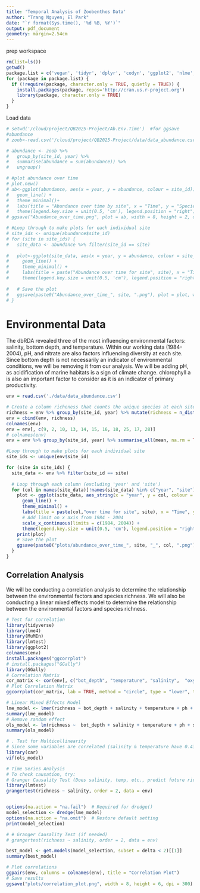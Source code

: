 ```yaml
---
title: 'Temporal Analysis of Zoobenthos Data'
author: "Trang Nguyen; El Park"
date: "`r format(Sys.time(), '%d %B, %Y')`"
output: pdf_document
geometry: margin=2.54cm
---
```



prep workspace
```r
rm(list=ls()) 
getwd()
package.list = c('vegan', 'tidyr', 'dplyr', 'codyn', 'ggplot2', 'nlme', 'forecast', 'emmeans', 'tseries', 'RColorBrewer')
for (package in package.list) {
  if (!require(package, character.only = TRUE, quietly = TRUE)) {
    install.packages(package, repos='http://cran.us.r-project.org')
    library(package, character.only = TRUE)
  }
}

```

Load data

```r
# setwd('/cloud/project/QB2025-Project/Ab.Env.Time')  #for ggsave
#abundance
# zoob<-read.csv('/cloud/project/QB2025-Project/data/data_abundance.csv')

# abundance <- zoob %>%
#   group_by(site_id, year) %>%
#   summarise(abundance = sum(abundance)) %>%
#   ungroup()

# #plot abundance over time
# plot.new()
# ab<-ggplot(abundance, aes(x = year, y = abundance, colour = site_id))+
#   geom_line() + 
#   theme_minimal()+
#   labs(title = "Abundance over time by site", x = "Time", y = "Species Richness", colour = "Site") +
#   theme(legend.key.size = unit(0.5, 'cm'), legend.position = "right")
# ggsave("Abundance_over_time.png", plot = ab, width = 8, height = 2, dpi = 300)

# #Loop through to make plots for each individual site
# site_ids <- unique(abundance$site_id)
# for (site in site_ids) {
#   site_data <- abundance %>% filter(site_id == site)
  
#   plot<-ggplot(site_data, aes(x = year, y = abundance, colour = site_id)) +
#     geom_line() + 
#     theme_minimal() +
#     labs(title = paste("Abundance over time for site", site), x = "Time", y = "Species Richness", colour = "Site") +
#     theme(legend.key.size = unit(0.5, 'cm'), legend.position = "right")
  
#   # Save the plot
#   ggsave(paste0("Abundance_over_time_", site, ".png"), plot = plot, width = 8, height = 2, dpi = 300)
# }

```

# Environmental Data
The dbRDA revealed three of the most influencing environmental factors: salinity, bottom depth, and temperature. Within our working data (1984-2004), pH, and nitrate are also factors influencing diversity at each site. Since bottom depth is not necessarily an indicator of environmental conditions, we will be removing it from our analysis. We will be adding pH, as acidification of marine habitats is a sign of climate change. chlorophyll a is also an important factor to consider as it is an indicator of primary productivity.

```r
env = read.csv('./data/data_abundance.csv')

# Create a column richeness that counts the unique species at each site and year
richness = env %>% group_by(site_id, year) %>% mutate(richness = n_distinct(species)) %>% ungroup() %>% select(richness)
env = cbind(env, richness)
colnames(env)
env = env[, c(9, 2, 10, 13, 14, 15, 16, 18, 25, 17, 28)]
# colnames(env)
env = env %>% group_by(site_id, year) %>% summarise_all(mean, na.rm = TRUE) %>% ungroup()

#Loop through to make plots for each individual site
site_ids <- unique(env$site_id)

for (site in site_ids) {
  site_data <- env %>% filter(site_id == site)
  
  # Loop through each column (excluding 'year' and 'site')
  for (col in names(site_data)[!names(site_data) %in% c("year", "site")]) {
    plot <- ggplot(site_data, aes_string(x = "year", y = col, colour = "site")) +
      geom_line() + 
      theme_minimal() +
      labs(title = paste(col,"over time for site", site), x = "Time", y = col, colour = "Site") +
      # Add limit on x axis from 1984 - 2004
      scale_x_continuous(limits = c(1984, 2004)) +
      theme(legend.key.size = unit(0.5, 'cm'), legend.position = "right")
    print(plot)
    # Save the plot
    ggsave(paste0("plots/abundance_over_time_", site, "_", col, ".png"), plot = plot, width = 8, height = 2, dpi = 300)
  }
}


```

## Correlation Analysis
We will be conducting a correlation analysis to determine the relationship between the environmental factors and species richness. We will also be conducting a linear mixed effects model to determine the relationship between the environmental factors and species richness.
```r
# Test for correlation
library(tidyverse)
library(lme4)
library(MuMIn)
library(lmtest)
library(ggplot2)
colnames(env)
install.packages("ggcorrplot")
# install.packages("GGally")
library(GGally)
# Correlation Matrix
cor_matrix <- cor(env[, c("bot_depth", "temperature", "salinity",  "oxygen" , "phosphate", "silicate", "ph",                "total_phosphorus", "richness")], use = "complete.obs", method = "spearman")
# Plot Correlation Matrix
ggcorrplot(cor_matrix, lab = TRUE, method = "circle", type = "lower", tl.col = "black", tl.cex = 0.8)

# Linear Mixed Effects Model
lme_model <- lmer(richness ~ bot_depth + salinity + temperature + ph + silicate + oxygen + (1 | site_id), data = env, REML = FALSE)
summary(lme_model)
# Remove random effect
ols_model <- lm(richness ~  bot_depth + salinity + temperature + ph + silicate + oxygen, data = env)
summary(ols_model)

# . Test for Multicollinearity
# Since some variables are correlated (salinity & temperature have 0.43 correlation), check Variance Inflation Factor (VIF):
library(car)
vif(ols_model)

# Time Series Analysis
# To check causation, try:
# Granger Causality Test (Does salinity, temp, etc., predict future richness?)
library(lmtest)
grangertest(richness ~ salinity, order = 2, data = env)


options(na.action = "na.fail")  # Required for dredge()
model_selection <- dredge(lme_model)
options(na.action = "na.omit")  # Restore default setting
print(model_selection)

# # Granger Causality Test (if needed)
# grangertest(richness ~ salinity, order = 2, data = env)

best_model <- get.models(model_selection, subset = delta < 2)[[1]]
summary(best_model)

# Plot correlations
ggpairs(env, columns = colnames(env), title = "Correlation Plot")
# Save results
ggsave("plots/correlation_plot.png", width = 8, height = 6, dpi = 300)

```
